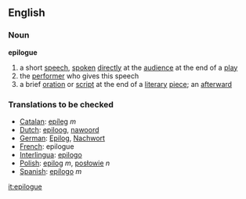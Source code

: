 ==English==
===Noun===
'''epilogue'''
# a short [[speech]], [[spoken]] [[directly]] at the [[audience]] at the end of a [[play]]
# the [[performer]] who gives this speech
# a brief [[oration]] or [[script]] at the end of a [[literary]] [[piece]]; an [[afterward]]

===Translations to be checked===
*[[Catalan]]: [[epíleg]] ''m''
*[[Dutch]]: [[epiloog]], [[nawoord]]
*[[German]]: [[Epilog]], [[Nachwort]]
*[[French]]: epilogue
*[[Interlingua]]: [[epilogo]]
*[[Polish]]: [[epilog]] ''m'', [[posłowie]] ''n'' 
*[[Spanish]]: [[epílogo]] ''m''

[[it:epilogue]]